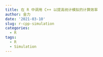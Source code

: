 ```yaml
---
title: 在 R 中调用 C++ 以提高统计模拟的计算效率
author: 金力
date: '2021-03-10'
slug: r-cpp-simulation
categories:
  - R
tags:
  - R
  - Simulation
---
```


